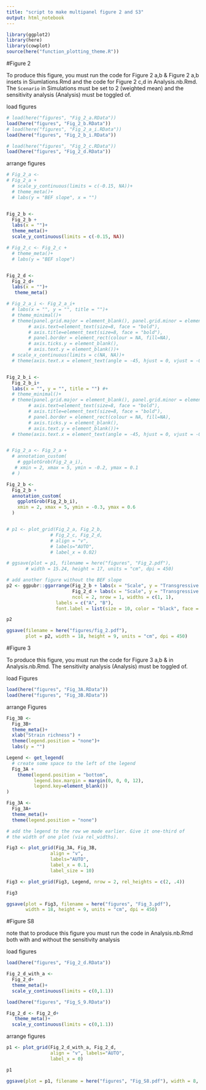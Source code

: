 ```yaml
---
title: "script to make multipanel figure 2 and S3"
output: html_notebook
---
```


```r
library(ggplot2)
library(here)
library(cowplot)
source(here("function_plotting_theme.R"))
```



#Figure 2

To produce this figure, you must run the code for Figure 2 a,b & Figure 2 a,b insets in Siumlations.Rmd and the code for Figure 2 c,d in Analysis.nb.Rmd. The `Scenario` in Simulations must be set to 2 (weighted mean) and the sensitivity analysis  (Analysis) must be toggled of. 

load figures
```r

# load(here("figures", "Fig_2_a.RData"))
load(here("figures", "Fig_2_b.RData"))
# load(here("figures", "Fig_2_a_i.RData"))
load(here("figures", "Fig_2_b_i.RData"))

# load(here("figures", "Fig_2_c.RData"))
load(here("figures", "Fig_2_d.RData"))
```


arrange figures
```r
# Fig_2_a <- 
# Fig_2_a +
  # scale_y_continuous(limits = c(-0.15, NA))+
  # theme_meta()+
  # labs(y = "BEF slope", x = "")


Fig_2_b <- 
  Fig_2_b +
  labs(x = "")+
  theme_meta()+
  scale_y_continuous(limits = c(-0.15, NA))

# Fig_2_c <- Fig_2_c +
  # theme_meta()+
  # labs(y = "BEF slope")


Fig_2_d <- 
  Fig_2_d+
  labs(x = "")+
   theme_meta()

# Fig_2_a_i <- Fig_2_a_i+
  # labs(x = "", y = "", title = "")+
  # theme_minimal()+
  # theme(panel.grid.major = element_blank(), panel.grid.minor = element_blank(),
        # axis.text=element_text(size=8, face = "bold"),
        # axis.title=element_text(size=8, face = "bold"),
        # panel.border = element_rect(colour = NA, fill=NA),
        # axis.ticks.y = element_blank(),
        # axis.text.y = element_blank())+
  # scale_x_continuous(limits = c(NA, NA))+
  # theme(axis.text.x = element_text(angle = -45, hjust = 0, vjust = -0.05))


Fig_2_b_i <- 
  Fig_2_b_i+
  labs(x = "", y = "", title = "") #+
  # theme_minimal()+ 
  # theme(panel.grid.major = element_blank(), panel.grid.minor = element_blank(),
        # axis.text=element_text(size=8, face = "bold"),
        # axis.title=element_text(size=8, face = "bold"),
        # panel.border = element_rect(colour = NA, fill=NA),
        # axis.ticks.y = element_blank(),
        # axis.text.y = element_blank())+
  # theme(axis.text.x = element_text(angle = -45, hjust = 0, vjust = -0.05))


# Fig_2_a <- Fig_2_a +
  # annotation_custom(
    # ggplotGrob(Fig_2_a_i),
   # xmin = 2, xmax = 5, ymin = -0.2, ymax = 0.1
  # )

Fig_2_b <- 
  Fig_2_b +
  annotation_custom(
    ggplotGrob(Fig_2_b_i),
    xmin = 2, xmax = 5, ymin = -0.3, ymax = 0.6
  )


# p1 <- plot_grid(Fig_2_a, Fig_2_b,
                # Fig_2_c, Fig_2_d, 
                # align = "v",
                # labels="AUTO",
                # label_x = 0.02)

# ggsave(plot = p1, filename = here("figures", "Fig_2.pdf"), 
       # width = 15.24, height = 17, units = "cm", dpi = 450)

# add another figure without the BEF slope
p2 <- ggpubr::ggarrange(Fig_2_b + labs(x = "Scale", y = "Transgressive overyielding"),
                        Fig_2_d + labs(x = "Scale", y = "Transgressive overyielding"), 
                        ncol = 2, nrow = 1, widths = c(1, 1),
                  labels = c("A", "B"),
                  font.label = list(size = 10, color = "black", face = "bold", family = NULL))

p2

ggsave(filename = here("figures/fig_2.pdf"), 
       plot = p2, width = 18, height = 9, units = "cm", dpi = 450)

```

#Figure 3

To produce this figure, you must run the code for Figure 3 a,b & in Analysis.nb.Rmd. The sensitivity analysis  (Analysis) must be toggled of. 

load Figures
```r
load(here("figures", "Fig_3A.RData"))
load(here("figures", "Fig_3B.RData"))
```


arrange Figures
```r
Fig_3B <- 
  Fig_3B+
  theme_meta()+
  xlab("Strain richness") +
  theme(legend.position = "none")+
  labs(y = "")

Legend <- get_legend(
  # create some space to the left of the legend
  Fig_3A + 
    theme(legend.position = "bottom", 
          legend.box.margin = margin(0, 0, 0, 12),
          legend.key=element_blank()) 
)

Fig_3A <- 
  Fig_3A+
  theme_meta()+
  theme(legend.position = "none")

# add the legend to the row we made earlier. Give it one-third of 
# the width of one plot (via rel_widths).

Fig3 <- plot_grid(Fig_3A, Fig_3B,
                align = "v",
                labels="AUTO",
                label_x = 0.1, 
                label_size = 10)

Fig3 <- plot_grid(Fig3, Legend, nrow = 2, rel_heights = c(2, .4))

Fig3

ggsave(plot = Fig3, filename = here("figures", "Fig_3.pdf"), 
       width = 18, height = 9, units = "cm", dpi = 450)
```


#Figure S8

note that to produce this figure you must run the code in Analysis.nb.Rmd both with and without the sensitivity analysis

load figures
```r
load(here("figures", "Fig_2_d.RData"))

Fig_2_d_with_a <- 
  Fig_2_d+
  theme_meta()+
  scale_y_continuous(limits = c(0,1.1))

load(here("figures", "Fig_S_9.RData"))

Fig_2_d <- Fig_2_d+
   theme_meta()+
  scale_y_continuous(limits = c(0,1.1))
```


arrange figures
```r
p1 <- plot_grid(Fig_2_d_with_a, Fig_2_d, 
                align = "v", labels="AUTO",
                label_x = 0)

p1

ggsave(plot = p1, filename = here("figures", "Fig_S8.pdf"), width = 8, height = 4)


```
